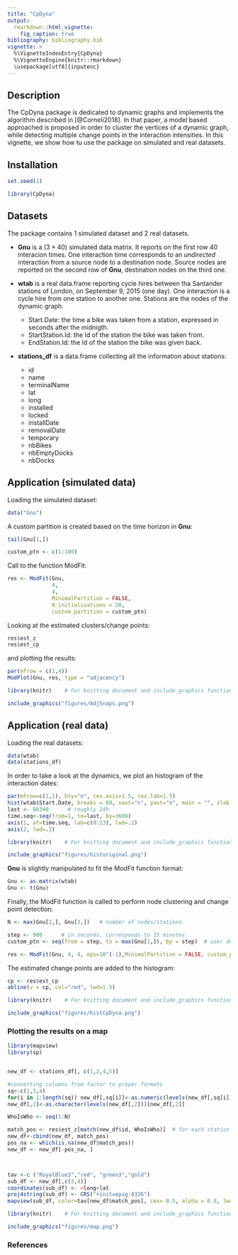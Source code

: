 ```yaml
---
title: "CpDyna"
output: 
  rmarkdown::html_vignette:
    fig_caption: true
bibliography: bibliography.bib
vignette: >
  %\VignetteIndexEntry{CpDyna}
  %\VignetteEngine{knitr::rmarkdown}
  \usepackage[utf8]{inputenc}
---
```


## Description 

The CpDyna package is dedicated to dynamic graphs and implements the algorithm described in [@Corneli2018]. In that paper, a model based approached is proposed in order to cluster the vertices of a dynamic graph, while detecting multiple change points in the interaction intensities. 
In this vignette, we show how tu use the package on simulated and real datasets.

## Installation
```r
set.seed(1)
```
```r
library(CpDyna)
```

## Datasets
The package contains 1 simulated dataset and 2 real datasets.

* __Gnu__ is a $(3\times40)$ simulated data matrix.  It reports on the first row $40$ interacion times. One interaction time corresponds to an _undirected_ interaction from a source node to a destination node. Source nodes are reported on the second row of __Gnu__, destination nodes on the third one. 

* __wtab__ is a real data.frame reporting cycle hires between tha Santander stations of London, on September 9, 2015 (one day). 
One interaction is a cycle hire from one station to another one. Stations are the nodes of the dynamic graph.
	+ Start.Date: the time a bike was taken from a station, expressed in seconds after the midnigth.
	+ StartStation.Id: the Id of the station the bike was taken from.
	+ EndStation.Id: the Id of the station the bike was given back.

* __stations_df__ is a data.frame collecting all the information about stations:
	+ id
	+ name
	+ terminalName
	+ lat
	+ long
	+ installed
	+ locked
	+ installDate
	+ removalDate
	+ temporary
	+ nbBikes
	+ nbEmptyDocks
	+ nbDocks

## Application (simulated data)

Loading the simulated dataset:
```r
data("Gnu")
```

A custom partition is created based on the time horizon in __Gnu__:
```r
tail(Gnu[1,])
```
```r
custom_ptn <- c(1:100)
```

Call to the function ModFit:

```r
res <- ModFit(Gnu, 
              4, 
              4, 
              MinimalPartition = FALSE, 
              N_initializations = 20, 
              custom_partition = custom_ptn)
```

Looking at the estimated clusters/change points:
```r
res$est_z
res$est_cp
```

and plotting the results:
```r
par(mfrow = c(1,4))
ModPlot(Gnu, res, type = "adjacency")
```



```r
library(knitr)    # For knitting document and include_graphics function

include_graphics("figures/AdjSnaps.png")
```


## Application (real data)

Loading the real datasets:

```r
data(wtab)
data(stations_df)
```

In order to take a look at the dynamics, we plot an histogram of the interaction dates: 

```r

par(mfrow=c(1,1), bty="n", cex.axis=1.5, cex.lab=1.5)
hist(wtab$Start.Date, breaks = 60, xaxt="n", yaxt="n", main = "", xlab = "time (hours)")
last <- 86340      # roughly 24h
time.seq<-seq(from=1, to=last, by=3600)  
axis(1, at=time.seq, lab=c(0:23), lwd=.2)
axis(2, lwd=.2)

```



```r
library(knitr)    # For knitting document and include_graphics function

include_graphics("figures/historiginal.png")
```


__Gnu__ is slightly manipulated to fit the ModFit function format:


```r
Gnu <- as.matrix(wtab)
Gnu <- t(Gnu)
```

Finally, the ModFit function is called to perform node clustering and change point detection:

```r
N <- max(Gnu[2,], Gnu[3,])   # number of nodes/stations

step <- 900      # in seconds, corresponds to 15 minutes
custom_ptn <- seq(from = step, to = max(Gnu[1,]), by = step)  # user defind partition

res <- ModFit(Gnu, 4, 4, eps=10^(-1),MinimalPartition = FALSE, custom_partition = custom_ptn, N_initializations = 1,  verbose = TRUE)

```

The estimated change points are added to the histogram:
```r
cp <- res$est_cp
abline(v = cp, col="red", lwd=1.5)
```

```r
library(knitr)    # For knitting document and include_graphics function

include_graphics("figures/histCpDyna.png")
```


### Plotting the results on a map

```r

library(mapview)
library(sp)


new_df <- stations_df[, c(1,2,4,5)]

#converting columns from factor to proper formats
sq<-c(1,3,4)
for(i in 1:length(sq)) new_df[,sq[i]]<-as.numeric(levels(new_df[,sq[i]]))[new_df[,sq[i]]]
new_df[,2]<-as.character(levels(new_df[,2]))[new_df[,2]]

WhoIsWho <- seq(1:N)

match_pos <- res$est_z[match(new_df$id, WhoIsWho)]  # for each station (id) in new_df, i look for its position in WhoIsWho and take outz at this position
new_df<-cbind(new_df, match_pos)
pos_na <- which(is.na(new_df$match_pos))
new_df <- new_df[-pos_na, ]



tav <-c ("RoyalBlue3","red", "green3","gold")
sub_df <- new_df[,c(3,4)]
coordinates(sub_df) <- ~long+lat
proj4string(sub_df) <- CRS("+init=epsg:4326")
mapview(sub_df, color=tav[new_df$match_pos], cex= 0.5, alpha = 0.8, lwd=6)

```

```r
library(knitr)    # For knitting document and include_graphics function

include_graphics("figures/map.png")
```



### References


